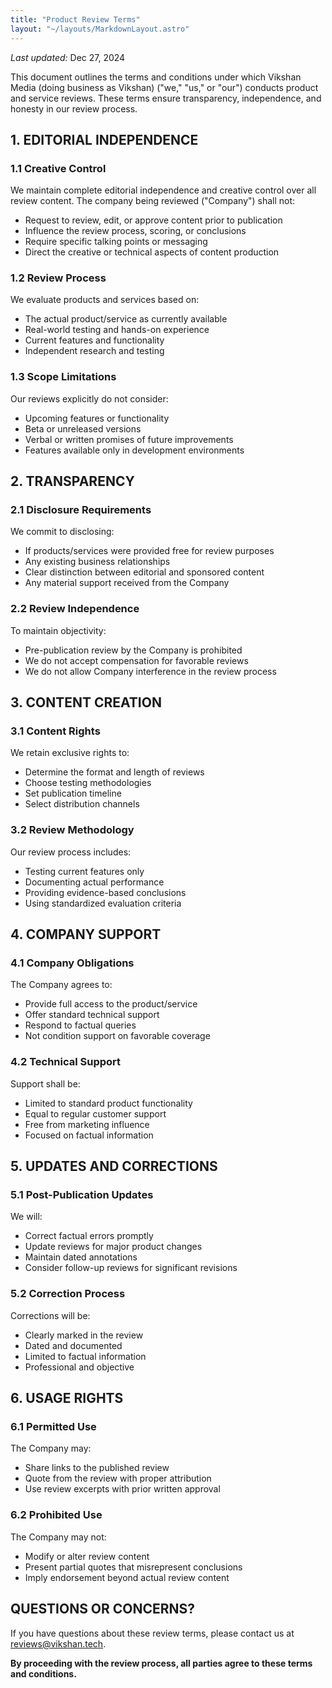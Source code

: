 ```yaml
---
title: "Product Review Terms"
layout: "~/layouts/MarkdownLayout.astro"
---
```


_Last updated:_ Dec 27, 2024


This document outlines the terms and conditions under which Vikshan Media (doing business as
Vikshan) ("we," "us," or "our") conducts product and service reviews. These terms ensure
transparency, independence, and honesty in our review process.

## 1. EDITORIAL INDEPENDENCE

### 1.1 Creative Control

We maintain complete editorial independence and creative control over all review content. The
company being reviewed ("Company") shall not:

- Request to review, edit, or approve content prior to publication
- Influence the review process, scoring, or conclusions
- Require specific talking points or messaging
- Direct the creative or technical aspects of content production

### 1.2 Review Process

We evaluate products and services based on:

- The actual product/service as currently available
- Real-world testing and hands-on experience
- Current features and functionality
- Independent research and testing

### 1.3 Scope Limitations

Our reviews explicitly do not consider:

- Upcoming features or functionality
- Beta or unreleased versions
- Verbal or written promises of future improvements
- Features available only in development environments

## 2. TRANSPARENCY

### 2.1 Disclosure Requirements

We commit to disclosing:

- If products/services were provided free for review purposes
- Any existing business relationships
- Clear distinction between editorial and sponsored content
- Any material support received from the Company

### 2.2 Review Independence

To maintain objectivity:

- Pre-publication review by the Company is prohibited
- We do not accept compensation for favorable reviews
- We do not allow Company interference in the review process

## 3. CONTENT CREATION

### 3.1 Content Rights

We retain exclusive rights to:

- Determine the format and length of reviews
- Choose testing methodologies
- Set publication timeline
- Select distribution channels

### 3.2 Review Methodology

Our review process includes:

- Testing current features only
- Documenting actual performance
- Providing evidence-based conclusions
- Using standardized evaluation criteria

## 4. COMPANY SUPPORT

### 4.1 Company Obligations

The Company agrees to:

- Provide full access to the product/service
- Offer standard technical support
- Respond to factual queries
- Not condition support on favorable coverage

### 4.2 Technical Support

Support shall be:

- Limited to standard product functionality
- Equal to regular customer support
- Free from marketing influence
- Focused on factual information

## 5. UPDATES AND CORRECTIONS

### 5.1 Post-Publication Updates

We will:

- Correct factual errors promptly
- Update reviews for major product changes
- Maintain dated annotations
- Consider follow-up reviews for significant revisions

### 5.2 Correction Process

Corrections will be:

- Clearly marked in the review
- Dated and documented
- Limited to factual information
- Professional and objective

## 6. USAGE RIGHTS

### 6.1 Permitted Use

The Company may:

- Share links to the published review
- Quote from the review with proper attribution
- Use review excerpts with prior written approval

### 6.2 Prohibited Use

The Company may not:

- Modify or alter review content
- Present partial quotes that misrepresent conclusions
- Imply endorsement beyond actual review content

## QUESTIONS OR CONCERNS?

If you have questions about these review terms, please contact us at
[reviews@vikshan.tech](mailto:reviews@vikshan.tech).

**By proceeding with the review process, all parties agree to these terms and conditions.**
